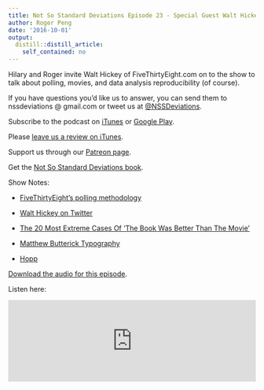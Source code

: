 ```yaml
---
title: Not So Standard Deviations Episode 23 - Special Guest Walt Hickey
author: Roger Peng
date: '2016-10-01'
output:
  distill::distill_article:
    self_contained: no
---
```



Hilary and Roger invite Walt Hickey of FiveThirtyEight.com on to the show to talk about polling, movies, and data analysis reproducibility (of course).

If you have questions you’d like us to answer, you can send them to
nssdeviations @ gmail.com or tweet us at [@NSSDeviations](https://twitter.com/nssdeviations).

Subscribe to the podcast on [iTunes](https://itunes.apple.com/us/podcast/not-so-standard-deviations/id1040614570) or  [Google Play](https://play.google.com/music/listen?u=0#/ps/Izfnbx6tlruojkfrvhjfdj3nmna).

Please [leave us a review on iTunes](https://itunes.apple.com/us/podcast/not-so-standard-deviations/id1040614570).

Support us through our [Patreon page](https://www.patreon.com/NSSDeviations?ty=h).

Get the [Not So Standard Deviations book](https://leanpub.com/conversationsondatascience/).

Show Notes:

* [FiveThirtyEight’s polling methodology](http://fivethirtyeight.com/features/a-users-guide-to-fivethirtyeights-2016-general-election-forecast/)

* [Walt Hickey on Twitter](https://twitter.com/walthickey)

* [The 20 Most Extreme Cases Of ‘The Book Was Better Than The Movie’](http://fivethirtyeight.com/features/the-20-most-extreme-cases-of-the-book-was-better-than-the-movie/)

* [Matthew Butterick Typography](http://practicaltypography.com)

* [Hopp](http://www.hoppstudios.com)


[Download the audio for this episode](https://soundcloud.com/nssd-podcast/episode-23-special-guest-walt-hickey).

Listen here:

<iframe width="100%" height="166" scrolling="no" frameborder="no" src="https://w.soundcloud.com/player/?url=https%3A//api.soundcloud.com/tracks/285159790&amp;color=ff5500&amp;auto_play=false&amp;hide_related=false&amp;show_comments=true&amp;show_user=true&amp;show_reposts=false"></iframe>
